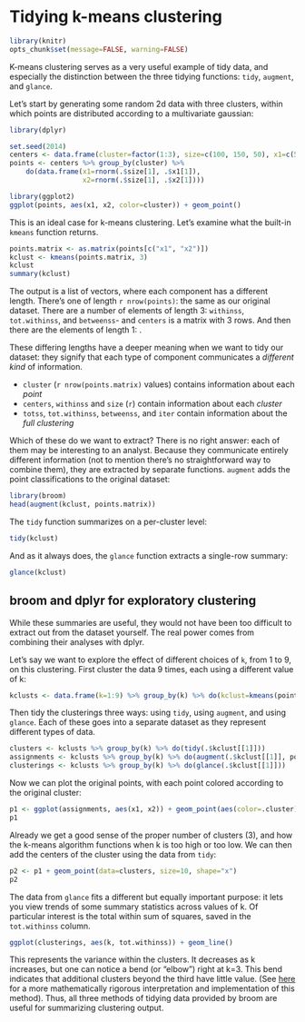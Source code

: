 <!--
%\VignetteBuilder{knitr::knitr}
%\VignetteEngine{knitr::knitr}
%\VignetteIndexEntry{kmeans with dplyr+broom}
-->

Tidying k-means clustering
===================================

```r
library(knitr)
opts_chunk$set(message=FALSE, warning=FALSE)
```

K-means clustering serves as a very useful example of tidy data, and especially the distinction between the three tidying functions: `tidy`, `augment`, and `glance`.

Let's start by generating some random 2d data with three clusters, within which points are distributed according to a multivariate gaussian:

```r
library(dplyr)

set.seed(2014)
centers <- data.frame(cluster=factor(1:3), size=c(100, 150, 50), x1=c(5, 0, -3), x2=c(-1, 1, -2))
points <- centers %>% group_by(cluster) %>%
    do(data.frame(x1=rnorm(.$size[1], .$x1[1]),
                  x2=rnorm(.$size[1], .$x2[1])))

library(ggplot2)
ggplot(points, aes(x1, x2, color=cluster)) + geom_point()
```

This is an ideal case for k-means clustering. Let's examine what the built-in `kmeans` function returns.

```r
points.matrix <- as.matrix(points[c("x1", "x2")])
kclust <- kmeans(points.matrix, 3)
kclust
summary(kclust)
```

The output is a list of vectors, where each component has a different length. There's one of length `r nrow(points)`: the same as our original dataset. There are a number of elements of length 3: `withinss`, `tot.withinss`, and `betweenss`- and `centers` is a matrix with 3 rows. And then there are the elements of length 1: .

These differing lengths have a deeper meaning when we want to tidy our dataset: they signify that each type of component communicates a *different kind* of information.

* `cluster` (`r nrow(points.matrix)` values) contains information about each *point*
* `centers`, `withinss` and `size` (`r `) contain information about each *cluster*
* `totss`, `tot.withinss`, `betweenss`, and `iter` contain information about the *full clustering*

Which of these do we want to extract? There is no right answer: each of them may be interesting to an analyst. Because they communicate entirely different information (not to mention there's no straightforward way to combine them), they are extracted by separate functions. `augment` adds the point classifications to the original dataset:

```r
library(broom)
head(augment(kclust, points.matrix))
```

The `tidy` function summarizes on a per-cluster level:

```r
tidy(kclust)
```

And as it always does, the `glance` function extracts a single-row summary:

```r
glance(kclust)
```

broom and dplyr for exploratory clustering
---------------------------------------

While these summaries are useful, they would not have been too difficult to extract out from the dataset yourself. The real power comes from combining their analyses with dplyr.

Let's say we want to explore the effect of different choices of `k`, from 1 to 9, on this clustering. First cluster the data 9 times, each using a different value of k:

```r
kclusts <- data.frame(k=1:9) %>% group_by(k) %>% do(kclust=kmeans(points.matrix, .$k))
```

Then tidy the clusterings three ways: using `tidy`, using `augment`, and using `glance`. Each of these goes into a separate dataset as they represent different types of data.

```r
clusters <- kclusts %>% group_by(k) %>% do(tidy(.$kclust[[1]]))
assignments <- kclusts %>% group_by(k) %>% do(augment(.$kclust[[1]], points.matrix))
clusterings <- kclusts %>% group_by(k) %>% do(glance(.$kclust[[1]]))
```

Now we can plot the original points, with each point colored according to the original cluster:

```r
p1 <- ggplot(assignments, aes(x1, x2)) + geom_point(aes(color=.cluster)) + facet_wrap(~ k)
p1
```

Already we get a good sense of the proper number of clusters (3), and how the k-means algorithm functions when k is too high or too low. We can then add the centers of the cluster using the data from `tidy`:

```r
p2 <- p1 + geom_point(data=clusters, size=10, shape="x")
p2
```

The data from `glance` fits a different but equally important purpose: it lets you view trends of some summary statistics across values of k. Of particular interest is the total within sum of squares, saved in the `tot.withinss` column.

```r
ggplot(clusterings, aes(k, tot.withinss)) + geom_line()
```

This represents the variance within the clusters. It decreases as k increases, but one can notice a bend (or "elbow") right at k=3. This bend indicates that additional clusters beyond the third have little value. (See [here](http://web.stanford.edu/~hastie/Papers/gap.pdf) for a more mathematically rigorous interpretation and implementation of this method). Thus, all three methods of tidying data provided by broom are useful for summarizing clustering output.
